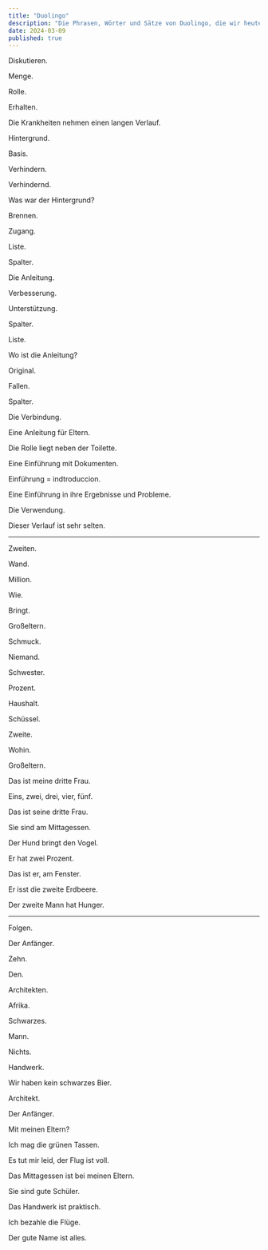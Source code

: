 ```yaml
---
title: "Duolingo"
description: "Die Phrasen, Wörter und Sätze von Duolingo, die wir heute geübt haben."
date: 2024-03-09
published: true
---
```



Diskutieren.

Menge.

Rolle.

Erhalten.

Die Krankheiten nehmen einen langen Verlauf.

Hintergrund.

Basis.

Verhindern.

Verhindernd.

Was war der Hintergrund?

Brennen.

Zugang.

Liste.

Spalter.

Die Anleitung.

Verbesserung.

Unterstützung.

Spalter.

Liste.

Wo ist die Anleitung?

Original.

Fallen.

Spalter.

Die Verbindung.

Eine Anleitung für Eltern.

Die Rolle liegt neben der Toilette.

Eine Einführung mit Dokumenten.

Einführung = indtroduccion.

Eine Einführung in ihre Ergebnisse und Probleme.

Die Verwendung.

Dieser Verlauf ist sehr selten.

______________


Zweiten.

Wand.

Million.

Wie.

Bringt.

Großeltern.

Schmuck.

Niemand.

Schwester.

Prozent.

Haushalt.

Schüssel.

Zweite.

Wohin.

Großeltern.

Das ist meine dritte Frau.

Eins, zwei, drei, vier, fünf.

Das ist seine dritte Frau.

Sie sind am Mittagessen.

Der Hund bringt den Vogel.

Er hat zwei Prozent.

Das ist er, am Fenster.

Er isst die zweite Erdbeere.

Der zweite Mann hat Hunger.

______________

Folgen.

Der Anfänger.

Zehn.

Den.

Architekten.

Afrika.

Schwarzes.

Mann.

Nichts.

Handwerk.

Wir haben kein schwarzes Bier.

Architekt.

Der Anfänger.

Mit meinen Eltern?

Ich mag die grünen Tassen.

Es tut mir leid, der Flug ist voll.

Das Mittagessen ist bei meinen Eltern.

Sie sind gute Schüler.

Das Handwerk ist praktisch.

Ich bezahle die Flüge.

Der gute Name ist alles.